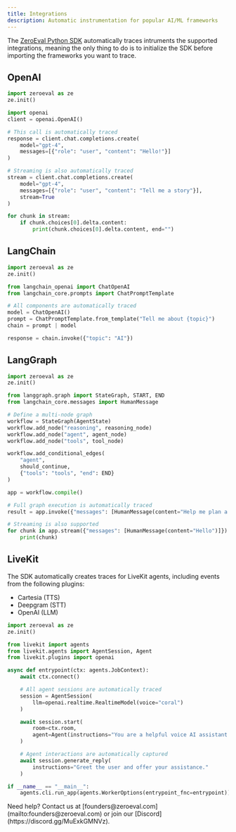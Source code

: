 ```yaml
---
title: Integrations
description: Automatic instrumentation for popular AI/ML frameworks
---
```


The [ZeroEval Python SDK](https://pypi.org/project/zeroeval/) automatically traces intruments the supported integrations, meaning the only thing to do is to initialize the SDK before importing the frameworks you want to trace.

## OpenAI

```python
import zeroeval as ze
ze.init()

import openai
client = openai.OpenAI()

# This call is automatically traced
response = client.chat.completions.create(
    model="gpt-4",
    messages=[{"role": "user", "content": "Hello!"}]
)

# Streaming is also automatically traced
stream = client.chat.completions.create(
    model="gpt-4",
    messages=[{"role": "user", "content": "Tell me a story"}],
    stream=True
)

for chunk in stream:
    if chunk.choices[0].delta.content:
        print(chunk.choices[0].delta.content, end="")
```

## LangChain

```python
import zeroeval as ze
ze.init()

from langchain_openai import ChatOpenAI
from langchain_core.prompts import ChatPromptTemplate

# All components are automatically traced
model = ChatOpenAI()
prompt = ChatPromptTemplate.from_template("Tell me about {topic}")
chain = prompt | model

response = chain.invoke({"topic": "AI"})
```

## LangGraph

```python
import zeroeval as ze
ze.init()

from langgraph.graph import StateGraph, START, END
from langchain_core.messages import HumanMessage

# Define a multi-node graph
workflow = StateGraph(AgentState)
workflow.add_node("reasoning", reasoning_node)
workflow.add_node("agent", agent_node)
workflow.add_node("tools", tool_node)

workflow.add_conditional_edges(
    "agent",
    should_continue,
    {"tools": "tools", "end": END}
)

app = workflow.compile()

# Full graph execution is automatically traced
result = app.invoke({"messages": [HumanMessage(content="Help me plan a trip")]})

# Streaming is also supported
for chunk in app.stream({"messages": [HumanMessage(content="Hello")]}):
    print(chunk)
```

## LiveKit

The SDK automatically creates traces for LiveKit agents, including events from the following plugins:
- Cartesia (TTS)
- Deepgram (STT)
- OpenAI (LLM)

```python
import zeroeval as ze
ze.init()

from livekit import agents
from livekit.agents import AgentSession, Agent
from livekit.plugins import openai

async def entrypoint(ctx: agents.JobContext):
    await ctx.connect()

    # All agent sessions are automatically traced
    session = AgentSession(
        llm=openai.realtime.RealtimeModel(voice="coral")
    )

    await session.start(
        room=ctx.room,
        agent=Agent(instructions="You are a helpful voice AI assistant.")
    )

    # Agent interactions are automatically captured
    await session.generate_reply(
        instructions="Greet the user and offer your assistance."
    )

if __name__ == "__main__":
    agents.cli.run_app(agents.WorkerOptions(entrypoint_fnc=entrypoint))
```

<Note>
  Need help? Contact us at [founders@zeroeval.com](mailto:founders@zeroeval.com) or join our [Discord](https://discord.gg/MuExkGMNVz).
</Note> 